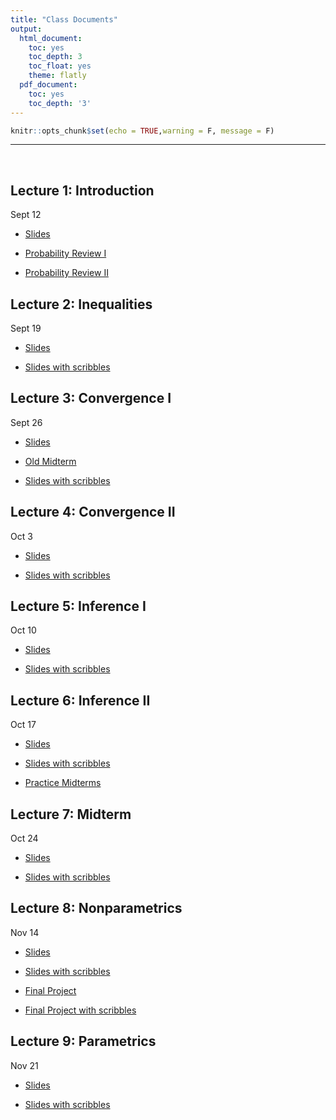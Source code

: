 ```yaml
---
title: "Class Documents"
output:
  html_document:
    toc: yes
    toc_depth: 3
    toc_float: yes
    theme: flatly
  pdf_document:
    toc: yes
    toc_depth: '3'
---
```


```r
knitr::opts_chunk$set(echo = TRUE,warning = F, message = F)
```

******

<br>

## Lecture 1: Introduction

Sept 12

* [Slides](https://drive.google.com/file/d/1cg61kri4YTdnnU2wM5l-cU8zqkzj-5b6/view?usp=sharing)

* [Probability Review I](https://drive.google.com/file/d/13FYgiZKnYJjFtH3T5nNtnp8j1Rufx7_F/view?usp=sharing)
* [Probability Review II](https://drive.google.com/file/d/1BSAay56rwbsNbOxWKjvn_pQqG6RiJWs-/view?usp=sharing)

## Lecture 2: Inequalities

Sept 19

* [Slides](https://drive.google.com/file/d/1eTUpSSQ7Ho_Dl8nPIVJPneFT9Aya-4EN/view?usp=sharing)

* [Slides with scribbles](https://drive.google.com/file/d/1-LMYQFYFjhGPV4utuDojR9lSWAW8SBmR/view?usp=sharing)

## Lecture 3: Convergence I 

Sept 26

* [Slides](https://drive.google.com/file/d/17bA2gUL3PZBgqmLT_s266ajfLtp6Nan2/view?usp=sharing)

* [Old Midterm](https://drive.google.com/file/d/12M2saikKa5RbuVR-Kic9nB7qtZ3YLBkH/view?usp=sharing)


* [Slides with scribbles](https://drive.google.com/file/d/1YZpWRfx6X6T_VCCMrL-t-4dUGhbWi7xF/view?usp=sharing)


## Lecture 4: Convergence II

Oct 3

* [Slides](https://drive.google.com/file/d/1D7FiXOUDxyXFZxjKLzI-5RiA93_UNFKS/view?usp=sharing)

* [Slides with scribbles](https://drive.google.com/file/d/1Zg30uHwHIFHpjfO1JN8gpQqfL6nTQBWX/view?usp=sharing)


## Lecture 5: Inference I

Oct 10

*  [Slides](https://drive.google.com/file/d/1fZNt3s9hhSX75TislCgY9it8EAsKA0G-/view?usp=sharing)

* [Slides with scribbles](https://drive.google.com/file/d/1rvHc2Ex2BPVLgT6kkksYEkGHrDAQikKj/view?usp=sharing)


## Lecture 6: Inference II 

Oct 17

* [Slides](https://drive.google.com/file/d/1WSu7Up59hFjrqFamltSL88WiCWR_Sb6C/view?usp=sharing)


* [Slides with scribbles](https://drive.google.com/file/d/1OQqpDc_XBFmrsohJOkR3GaC6Q5LlSK4M/view?usp=sharing)

* [Practice Midterms](https://drive.google.com/drive/folders/1ywgMNRm0hjVzzTXHyzvzKN4UTLz5Dg4p?usp=share_link)


## Lecture 7: Midterm

Oct 24

* [Slides](https://drive.google.com/file/d/1eVSVVvDDhmqn4lkOkvnZ7nkvMv0B45IV/view?usp=sharing)

* [Slides with scribbles](https://drive.google.com/file/d/1xo1EZUjPGJBTSl5hfpn2dUiSRW__liaO/view?usp=sharing)


## Lecture 8: Nonparametrics

Nov 14

* [Slides](https://drive.google.com/file/d/1jjVQjH_dPs8GPDXZF7qwfpPgiTyzASuT/view?usp=sharing)

* [Slides with scribbles](https://drive.google.com/file/d/170y43dSYpOav386yiElvtZZxeBxad6GQ/view?usp=sharing)

* [Final Project](https://drive.google.com/file/d/1W2739l4nfvJQL0oHOIkztVO7ORoNEElk/view?usp=sharing)

* [Final Project with scribbles](https://drive.google.com/file/d/18gOHFLhDacdk1yUclAmjoDqignjxO0jS/view?usp=sharing)



## Lecture 9: Parametrics

Nov 21

* [Slides](https://drive.google.com/file/d/1syu_BwWTjDcHPhFS3JttaCG2Bfb-AGtp/view?usp=sharing)


* [Slides with scribbles](https://drive.google.com/file/d/1oAy4vnFGSq7rahlB50MLqDNM-luRUYfc/view?usp=sharing)



